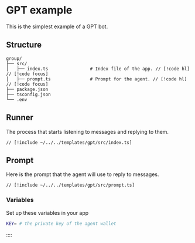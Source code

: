 # GPT example

This is the simplest example of a GPT bot.

## Structure

```
group/
├── src/
│   ├── index.ts                # Index file of the app. // [!code hl] // [!code focus]
│   ├── prompt.ts               # Prompt for the agent. // [!code hl] // [!code focus]
├── package.json
├── tsconfig.json
└── .env
```

## Runner

The process that starts listening to messages and replying to them.

```tsx [src/index.ts]
// [!include ~/../../templates/gpt/src/index.ts]
```

## Prompt

Here is the prompt that the agent will use to reply to messages.

```tsx [src/prompt.ts]
// [!include ~/../../templates/gpt/src/prompt.ts]
```

### Variables

Set up these variables in your app

```bash [cmd]
KEY= # the private key of the agent wallet
```

::::

